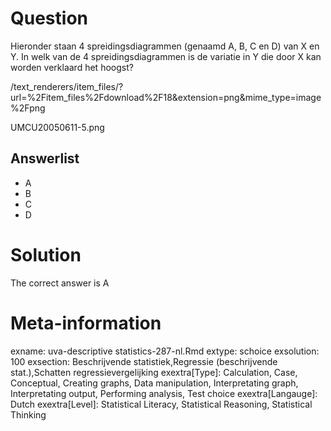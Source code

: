 Question
========

Hieronder staan 4 spreidingsdiagrammen (genaamd A, B, C en D) van X en Y. In welk van de 4 spreidingsdiagrammen is de variatie in Y die door X kan worden verklaard het hoogst? 

 /text_renderers/item_files/?url=%2Fitem_files%2Fdownload%2F18&extension=png&mime_type=image%2Fpng 

 UMCU20050611-5.png 

Answerlist
----------
* A
* B
* C
* D

Solution
========

The correct answer is  A 

Meta-information
================
exname: uva-descriptive statistics-287-nl.Rmd 
extype: schoice 
exsolution: 100 
exsection: Beschrijvende statistiek,Regressie (beschrijvende stat.),Schatten regressievergelijking 
exextra[Type]: Calculation, Case, Conceptual, Creating graphs, Data manipulation, Interpretating graph, Interpretating output, Performing analysis, Test choice 
exextra[Langauge]: Dutch 
exextra[Level]: Statistical Literacy, Statistical Reasoning, Statistical Thinking 
